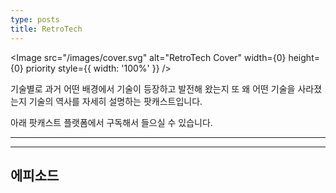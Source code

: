 ```yaml
---
type: posts
title: RetroTech
---
```



<Image
  src="/images/cover.svg"
  alt="RetroTech Cover"
  width={0}
  height={0}
  priority
  style={{ width: '100%' }}
/>

기술별로 과거 어떤 배경에서 기술이 등장하고 발전해 왔는지 또 왜 어떤 기술을 사라졌는지
기술의 역사를 자세히 설명하는 팟캐스트입니다.

아래 팟캐스트 플랫폼에서 구독해서 들으실 수 있습니다.

---

<Badges link="#" />

---

<h2>에피소드</h2>
